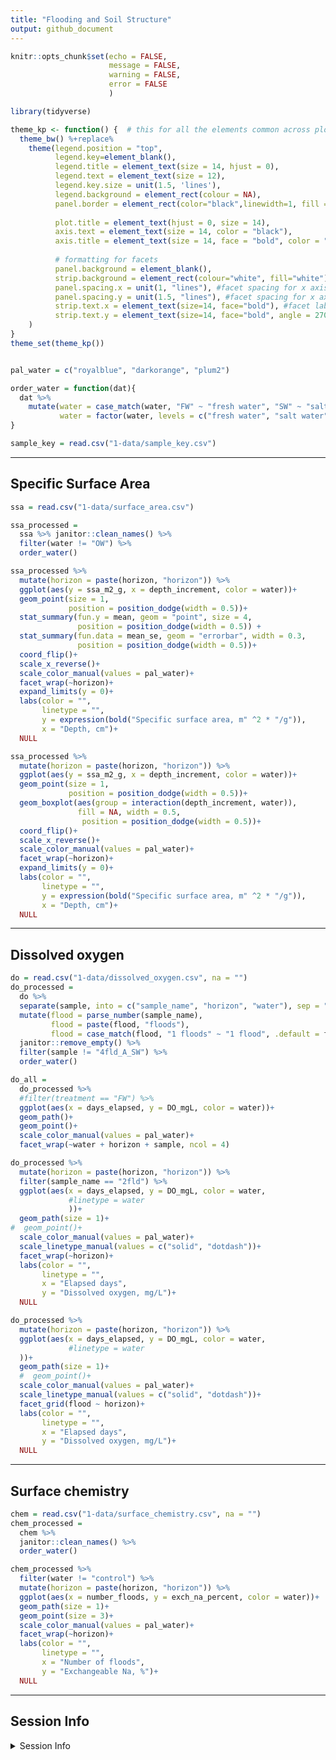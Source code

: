 ```yaml
---
title: "Flooding and Soil Structure"
output: github_document
---
```


```r
knitr::opts_chunk$set(echo = FALSE,
                      message = FALSE,
                      warning = FALSE,
                      error = FALSE
                      )
```


```r
library(tidyverse)

theme_kp <- function() {  # this for all the elements common across plots
  theme_bw() %+replace%
    theme(legend.position = "top",
          legend.key=element_blank(),
          legend.title = element_text(size = 14, hjust = 0),
          legend.text = element_text(size = 12),
          legend.key.size = unit(1.5, 'lines'),
          legend.background = element_rect(colour = NA),
          panel.border = element_rect(color="black",linewidth=1, fill = NA),
          
          plot.title = element_text(hjust = 0, size = 14),
          axis.text = element_text(size = 14, color = "black"),
          axis.title = element_text(size = 14, face = "bold", color = "black"),
          
          # formatting for facets
          panel.background = element_blank(),
          strip.background = element_rect(colour="white", fill="white"), #facet formatting
          panel.spacing.x = unit(1, "lines"), #facet spacing for x axis
          panel.spacing.y = unit(1.5, "lines"), #facet spacing for x axis
          strip.text.x = element_text(size=14, face="bold"), #facet labels
          strip.text.y = element_text(size=14, face="bold", angle = 270) #facet labels
    )
}
theme_set(theme_kp())


pal_water = c("royalblue", "darkorange", "plum2")

order_water = function(dat){
  dat %>% 
    mutate(water = case_match(water, "FW" ~ "fresh water", "SW" ~ "salt water", .default = water),
           water = factor(water, levels = c("fresh water", "salt water", "control")))
}
```

```r

sample_key = read.csv("1-data/sample_key.csv")

```

--- 

## Specific Surface Area

```r

ssa = read.csv("1-data/surface_area.csv")

ssa_processed = 
  ssa %>% janitor::clean_names() %>% 
  filter(water != "OW") %>% 
  order_water()

```

```r

ssa_processed %>% 
  mutate(horizon = paste(horizon, "horizon")) %>%
  ggplot(aes(y = ssa_m2_g, x = depth_increment, color = water))+
  geom_point(size = 1,
             position = position_dodge(width = 0.5))+
  stat_summary(fun.y = mean, geom = "point", size = 4,
               position = position_dodge(width = 0.5)) + 
  stat_summary(fun.data = mean_se, geom = "errorbar", width = 0.3,
               position = position_dodge(width = 0.5))+
  coord_flip()+
  scale_x_reverse()+
  scale_color_manual(values = pal_water)+
  facet_wrap(~horizon)+
  expand_limits(y = 0)+
  labs(color = "",
       linetype = "",
       y = expression(bold("Specific surface area, m" ^2 * "/g")),
       x = "Depth, cm")+
  NULL

ssa_processed %>% 
  mutate(horizon = paste(horizon, "horizon")) %>%
  ggplot(aes(y = ssa_m2_g, x = depth_increment, color = water))+
  geom_point(size = 1,
             position = position_dodge(width = 0.5))+
  geom_boxplot(aes(group = interaction(depth_increment, water)),
               fill = NA, width = 0.5,
                position = position_dodge(width = 0.5))+
  coord_flip()+
  scale_x_reverse()+
  scale_color_manual(values = pal_water)+
  facet_wrap(~horizon)+
  expand_limits(y = 0)+
  labs(color = "",
       linetype = "",
       y = expression(bold("Specific surface area, m" ^2 * "/g")),
       x = "Depth, cm")+
  NULL

```


---

## Dissolved oxygen

```r

do = read.csv("1-data/dissolved_oxygen.csv", na = "")
do_processed = 
  do %>% 
  separate(sample, into = c("sample_name", "horizon", "water"), sep = "_", remove = F) %>% 
  mutate(flood = parse_number(sample_name),
         flood = paste(flood, "floods"),
         flood = case_match(flood, "1 floods" ~ "1 flood", .default = flood)) %>% 
  janitor::remove_empty() %>% 
  filter(sample != "4fld_A_SW") %>% 
  order_water()

do_all = 
  do_processed %>% 
  #filter(treatment == "FW") %>% 
  ggplot(aes(x = days_elapsed, y = DO_mgL, color = water))+
  geom_path()+
  geom_point()+
  scale_color_manual(values = pal_water)+
  facet_wrap(~water + horizon + sample, ncol = 4)

```

```r

do_processed %>% 
  mutate(horizon = paste(horizon, "horizon")) %>% 
  filter(sample_name == "2fld") %>% 
  ggplot(aes(x = days_elapsed, y = DO_mgL, color = water, 
             #linetype = water
             ))+
  geom_path(size = 1)+
#  geom_point()+
  scale_color_manual(values = pal_water)+   
  scale_linetype_manual(values = c("solid", "dotdash"))+   
  facet_wrap(~horizon)+
  labs(color = "",
       linetype = "",
       x = "Elapsed days",
       y = "Dissolved oxygen, mg/L")+
  NULL

```

```r

do_processed %>% 
  mutate(horizon = paste(horizon, "horizon")) %>%
  ggplot(aes(x = days_elapsed, y = DO_mgL, color = water, 
             #linetype = water
  ))+
  geom_path(size = 1)+
  #  geom_point()+
  scale_color_manual(values = pal_water)+   
  scale_linetype_manual(values = c("solid", "dotdash"))+   
  facet_grid(flood ~ horizon)+
  labs(color = "",
       linetype = "",
       x = "Elapsed days",
       y = "Dissolved oxygen, mg/L")+
  NULL
```

---

## Surface chemistry

```r

chem = read.csv("1-data/surface_chemistry.csv", na = "")
chem_processed = 
  chem %>% 
  janitor::clean_names() %>% 
  order_water()

```

```r

chem_processed %>% 
  filter(water != "control") %>% 
  mutate(horizon = paste(horizon, "horizon")) %>%
  ggplot(aes(x = number_floods, y = exch_na_percent, color = water))+
  geom_path(size = 1)+
  geom_point(size = 3)+
  scale_color_manual(values = pal_water)+
  facet_wrap(~horizon)+
  labs(color = "",
       linetype = "",
       x = "Number of floods",
       y = "Exchangeable Na, %")+
  NULL

```

---

## Session Info 

<details>
  <summary> Session Info </summary>

Date run: `r Sys.Date()`

```r
sessionInfo()
```

</details>
